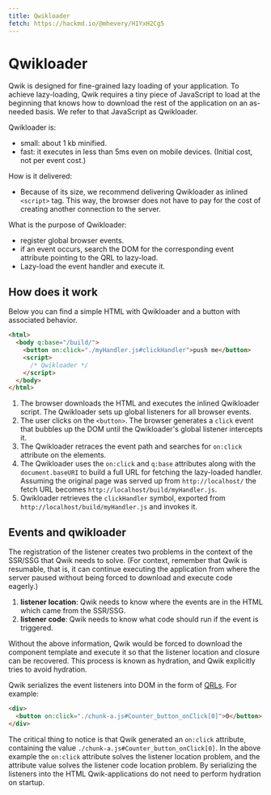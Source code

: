 ```yaml
---
title: Qwikloader
fetch: https://hackmd.io/@mhevery/H1YxH2Cg5
---
```


# Qwikloader

Qwik is designed for fine-grained lazy loading of your application. To achieve lazy-loading, Qwik requires a tiny piece of JavaScript to load at the beginning that knows how to download the rest of the application on an as-needed basis. We refer to that JavaScript as Qwikloader.

Qwikloader is:

- small: about 1 kb minified.
- fast: it executes in less than 5ms even on mobile devices. (Initial cost, not per event cost.)

How is it delivered:

- Because of its size, we recommend delivering Qwikloader as inlined `<script>` tag. This way, the browser does not have to pay for the cost of creating another connection to the server.

What is the purpose of Qwikloader:

- register global browser events.
- if an event occurs, search the DOM for the corresponding event attribute pointing to the QRL to lazy-load.
- Lazy-load the event handler and execute it.

## How does it work

Below you can find a simple HTML with Qwikloader and a button with associated behavior.

```html
<html>
  <body q:base="/build/">
    <button on:click="./myHandler.js#clickHandler">push me</button>
    <script>
      /* Qwikloader */
    </script>
  </body>
</html>
```

1. The browser downloads the HTML and executes the inlined Qwikloader script. The Qwikloader sets up global listeners for all browser events.
2. The user clicks on the `<button>`. The browser generates a `click` event that bubbles up the DOM until the Qwikloader's global listener intercepts it.
3. The Qwikloader retraces the event path and searches for `on:click` attribute on the elements.
4. The Qwikloader uses the `on:click` and `q:base` attributes along with the `document.baseURI` to build a full URL for fetching the lazy-loaded handler. Assuming the original page was served up from `http://localhost/` the fetch URL becomes `http://localhost/build/myHandler.js`.
5. Qwikloader retrieves the `clickHandler` symbol, exported from `http://localhost/build/myHandler.js` and invokes it.


## Events and qwikloader

The registration of the listener creates two problems in the context of the SSR/SSG that Qwik needs to solve. (For context, remember that Qwik is resumable, that is, it can continue executing the application from where the server paused without being forced to download and execute code eagerly.)

1. **listener location**: Qwik needs to know where the events are in the HTML which came from the SSR/SSG.
2. **listener code**: Qwik needs to know what code should run if the event is triggered.

Without the above information, Qwik would be forced to download the component template and execute it so that the listener location and closure can be recovered. This process is known as hydration, and Qwik explicitly tries to avoid hydration.

Qwik serializes the event listeners into DOM in the form of [QRLs](../qrl/index.mdx). For example:

```html
<div>
  <button on:click="./chunk-a.js#Counter_button_onClick[0]">0</button>
</div>
```

The critical thing to notice is that Qwik generated an `on:click` attribute, containing the value `./chunk-a.js#Counter_button_onClick[0]`. In the above example the `on:click` attribute solves the listener location problem, and the attribute value solves the listener code location problem. By serializing the listeners into the HTML Qwik-applications do not need to perform hydration on startup.

